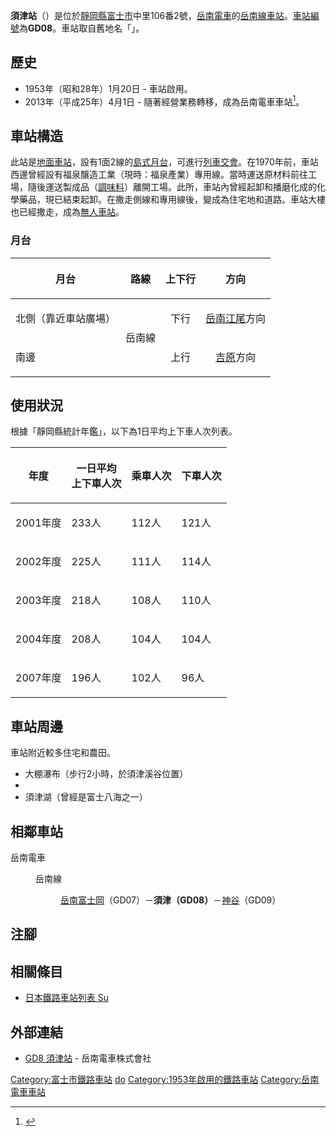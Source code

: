 {{NoteTA|G1=Transport
|T=zh-hans:须津站;zh-hk:須津站;zh-tw:須津車站;
|1=zh-hans:须津站;zh-hk:須津站;zh-tw:須津車站;
}}
{{Infobox station
|公司色 = #ff4f00
|站名 = 須津
|圖片 = Gakunan sudo sta.JPG
|圖片說明 = 車站月台
|日文原名 = 須津
|平假名 = すど
|羅馬拼音 = SUDO
|副站名 = 
|電報略號 = 
|所在地 = {{JPN}}[[靜岡縣|靜岡縣]][[富士市|富士市]]中里106番2號
|座標 = {{coord|35|9|37.81|N|138|44|2.23|E|type:railwaystation_region:JP-24|display=inline,title}}
|車站構造 = [[地面車站|地面車站]]
|月台配置 = 1面2線
|啟用年月日 = 1953年（昭和28年）1月20日
|廢站年月日 = 
|乘客人數 = 85
|上下車人次 = 
|統計年度 = 2018
|轉車 = 
|全寬備註 = 
|adjacent = {{Adjacent stations|system=岳南電車|line=GD|left=岳南富士岡|right=神谷|note-left=GD07<br>0.9km|note-mid=GD08<br>距離[[吉原站|吉原]]6.4km|note-right=GD09<br>0.9km}}
}}
'''須津站'''（{{jpn|j=須津駅|hg=すどえき|rm=Sudo eki|f=y}}）是位於[[靜岡縣|靜岡縣]][[富士市|富士市]]中里106番2號，[[岳南電車|岳南電車]]的[[岳南線|岳南線]][[鐵路車站|車站]]。[[車站編號|車站編號]]為'''GD08'''。車站取自舊地名「{{Translink|ja|須津村}}」。

== 歷史 ==
* 1953年（昭和28年）1月20日 - {{Translink|ja|岳南鉄道|岳南鐵道}}車站啟用。
* 2013年（平成25年）4月1日 - 隨著經營業務轉移，成為岳南電車車站<ref name="nikkei20130125">{{Cite_news|title=岳南鉄道、鉄道事業を分割し４月子会社設立|newspaper=[[日本經濟新聞|日本經濟新聞]]|date=2013-01-25|url=http://www.nikkei.com/article/DGXNZO50949390U3A120C1L61000/|accessdate=2013-01-27|language=ja|archive-date=2021-02-14|archive-url=https://web.archive.org/web/20210214103457/https://www.nikkei.com/article/DGXNZO50949390U3A120C1L61000/|dead-url=no}}</ref>。

== 車站構造 ==
此站是[[地面車站|地面車站]]，設有1面2線的[[島式月台|島式月台]]，可進行[[列車交會|列車交會]]。在1970年前，車站西邊曾經設有福泉醸造工業（現時：福泉產業）專用線。當時運送原材料前往工場，隨後運送製成品（[[調味料|調味料]]）離開工場。此所，車站內曾經起卸{{Translink|ja|鶴見曹達}}和播磨化成的化學藥品，現已結束起卸。在撒走側線和專用線後，變成為住宅地和道路。車站大樓也已經撒走，成為[[無人車站|無人車站]]。

=== 月台 ===
{| rules="rows" class="wikitable"
!月台!!路線!!上下行!!方向
|-
! 北側（靠近車站廣場）
| rowspan=2 style="text-align:center"| {{color|#ff4f00"|■}}岳南線
| style="text-align:center"| 下行
| style="text-align:center"| [[岳南江尾站|岳南江尾]]方向
|-
! 南邊
| style="text-align:center"| 上行
| style="text-align:center"| [[吉原車站#岳南電車|吉原]]方向
|}

== 使用狀況 ==
根據「靜岡縣統計年鑑」，以下為1日平均上下車人次列表。

{| class="wikitable" style="margin: 1em 0.2em; text-align: center;"
|- style="background: #ddd;"
!年度
!一日平均<br />上下車人次
!乘車人次
!下車人次
|-
|2001年度||233人||112人||121人
|-
|2002年度||225人||111人||114人
|-
|2003年度||218人||108人||110人
|-
|2004年度||208人||104人||104人
|-
|2007年度||196人||102人||96人
|}

== 車站周邊 ==
車站附近較多住宅和農田。
* 大棚瀑布（步行2小時，於須津溪谷位置）
*{{Translink|ja|中里バスストップ|中里巴士站}}
*須津湖（曾經是富士八海之一）

== 相鄰車站 ==
; 岳南電車
: {{color|#ff4f00|■}}岳南線
:: [[岳南富士岡站|岳南富士岡]]（GD07）－'''須津（GD08）'''－[[神谷站|神谷]]（GD09）
== 注腳 ==
{{Reflist}}
== 相關條目 ==
{{commonscat|Sudo Station}}
* [[日本鐵路車站列表_Su|日本鐵路車站列表 Su]]
== 外部連結 ==
* [https://www.gakutetsu.jp/station/sudo.html GD8 須津站] {{Wayback|url=https://www.gakutetsu.jp/station/sudo.html |date=20210421124300 }}{{ja icon}} - 岳南電車株式會社
{{岳南線}}
{{DEFAULTSORT:Sudo}}
[[Category:富士市鐵路車站|Category:富士市鐵路車站]]
[[Category:日本鐵路車站_Su|do]]
[[Category:1953年啟用的鐵路車站|Category:1953年啟用的鐵路車站]]
[[Category:岳南電車車站|Category:岳南電車車站]]